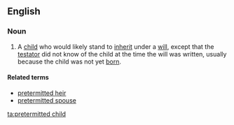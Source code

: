 ==English==
===Noun===
{{wikipedia}}
{{en-noun|head=[[pretermitted]] [[child]]|pretermitted children}}
# {{context|legal|lang=en}} A [[child]] who would likely stand to [[inherit]] under a [[will]], except that the [[testator]] did not know of the child at the time the will was written, usually because the child was not yet [[born]].

====Related terms====
*[[pretermitted heir]]
*[[pretermitted spouse]]

[[ta:pretermitted child]]